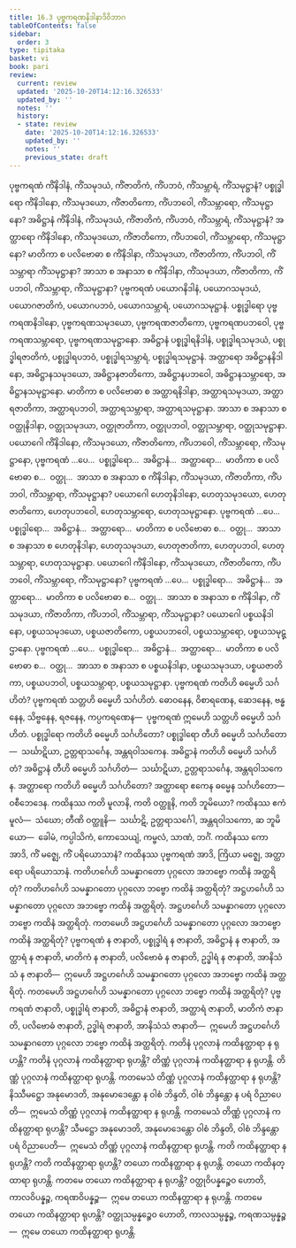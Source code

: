 ```yaml
---
title: 16.3 ပုဗ္ဗကရဏနိဒါနာဒိဝိဘာဂ
tableOfContents: false
sidebar:
  order: 3
type: tipitaka
basket: vi
book: pari
review:
  current: review
  updated: '2025-10-20T14:12:16.326533'
  updated_by: ''
  notes: ''
  history:
  - state: review
    date: '2025-10-20T14:12:16.326533'
    updated_by: ''
    notes: ''
    previous_state: draft
---
```



<DynamicBreadcrumb />


<ReviewStatus review={frontmatter.review} showDetails={true} />

<HypothesisAnnotation frontmatter={frontmatter} />

<Division number="405" book="pari" e="ch" v="5" p="305">

<Paragraph number="1889" book="pari">
ပုဗ္ဗကရဏံ ကိံနိဒါနံ, ကိံသမုဒယံ, ကိံဇာတိကံ, ကိံပဘဝံ, ကိံသမ္ဘာရံ, ကိံသမုဋ္ဌာနံ? ပစ္စုဒ္ဓါရော ကိံနိဒါနော, ကိံသမုဒယော, ကိံဇာတိကော, ကိံပဘဝေါ, ကိံသမ္ဘာရော, ကိံသမုဋ္ဌာနော? အဓိဋ္ဌာနံ ကိံနိဒါနံ, ကိံသမုဒယံ, ကိံဇာတိကံ, ကိံပဘဝံ, ကိံသမ္ဘာရံ, ကိံသမုဋ္ဌာနံ? အတ္ထာရော ကိံနိဒါနော, ကိံသမုဒယော, ကိံဇာတိကော, ကိံပဘဝေါ, ကိံသမ္ဘာရော, ကိံသမုဋ္ဌာနော? မာတိကာ စ ပလိဗောဓာ စ ကိံနိဒါနာ, ကိံသမုဒယာ, ကိံဇာတိကာ, ကိံပဘဝါ, ကိံသမ္ဘာရာ ကိံသမုဋ္ဌာနာ? အာသာ စ အနာသာ စ ကိံနိဒါနာ, ကိံသမုဒယာ, ကိံဇာတိကာ, ကိံပဘဝါ, ကိံသမ္ဘာရာ, ကိံသမုဋ္ဌာနာ?
</Paragraph>

<Paragraph number="1890" book="pari">
ပုဗ္ဗကရဏံ ပယောဂနိဒါနံ, ပယောဂသမုဒယံ, ပယောဂဇာတိကံ, ပယောဂပဘဝံ, ပယောဂသမ္ဘာရံ, ပယောဂသမုဋ္ဌာနံ. ပစ္စုဒ္ဓါရော ပုဗ္ဗကရဏနိဒါနော, ပုဗ္ဗကရဏသမုဒယော, ပုဗ္ဗကရဏဇာတိကော, ပုဗ္ဗကရဏပဘဝေါ, ပုဗ္ဗကရဏသမ္ဘာရော, ပုဗ္ဗကရဏသမုဋ္ဌာနော. အဓိဋ္ဌာနံ ပစ္စုဒ္ဓါရနိဒါနံ, ပစ္စုဒ္ဓါရသမုဒယံ, ပစ္စုဒ္ဓါရဇာတိကံ, ပစ္စုဒ္ဓါရပဘဝံ, ပစ္စုဒ္ဓါရသမ္ဘာရံ, ပစ္စုဒ္ဓါရသမုဋ္ဌာနံ. အတ္ထာရော အဓိဋ္ဌာနနိဒါနော, အဓိဋ္ဌာနသမုဒယော, အဓိဋ္ဌာနဇာတိကော, အဓိဋ္ဌာနပဘဝေါ, အဓိဋ္ဌာနသမ္ဘာရော, အဓိဋ္ဌာနသမုဋ္ဌာနော. မာတိကာ စ ပလိဗောဓာ စ အတ္ထာရနိဒါနာ, အတ္ထာရသမုဒယာ, အတ္ထာရဇာတိကာ, အတ္ထာရပဘဝါ, အတ္ထာရသမ္ဘာရာ, အတ္ထာရသမုဋ္ဌာနာ. အာသာ စ အနာသာ စ ဝတ္ထုနိဒါနာ, ဝတ္ထုသမုဒယာ, ဝတ္ထုဇာတိကာ, ဝတ္ထုပဘဝါ, ဝတ္ထုသမ္ဘာရာ, ဝတ္ထုသမုဋ္ဌာနာ.
</Paragraph>

</Division>
<Division number="406" book="pari" e="ch" v="5" p="305">

<Paragraph number="1891" book="pari">
ပယောဂေါ ကိံနိဒါနော, ကိံသမုဒယော, ကိံဇာတိကော, ကိံပဘဝေါ, ကိံသမ္ဘာရော, ကိံသမုဋ္ဌာနော, ပုဗ္ဗကရဏံ …ပေ…  ပစ္စုဒ္ဓါရော…  အဓိဋ္ဌာနံ…  အတ္ထာရော…  မာတိကာ စ ပလိဗောဓာ စ…  ဝတ္ထု…  အာသာ စ အနာသာ စ ကိံနိဒါနာ, ကိံသမုဒယာ, ကိံဇာတိကာ, ကိံပဘဝါ, ကိံသမ္ဘာရာ, ကိံသမုဋ္ဌာနာ?
</Paragraph>

<Paragraph number="1892" book="pari">
ပယောဂေါ ဟေတုနိဒါနော, ဟေတုသမုဒယော, ဟေတုဇာတိကော, ဟေတုပဘဝေါ, ဟေတုသမ္ဘာရော, ဟေတုသမုဋ္ဌာနော. ပုဗ္ဗကရဏံ …ပေ…  ပစ္စုဒ္ဓါရော…  အဓိဋ္ဌာနံ…  အတ္ထာရော…  မာတိကာ စ ပလိဗောဓာ စ…  ဝတ္ထု…  အာသာ စ အနာသာ စ ဟေတုနိဒါနာ, ဟေတုသမုဒယာ, ဟေတုဇာတိကာ, ဟေတုပဘဝါ, ဟေတုသမ္ဘာရာ, ဟေတုသမုဋ္ဌာနာ.
</Paragraph>

</Division>
<Division number="407" book="pari" e="ch" v="5" p="306">

<Paragraph number="1893" book="pari">
ပယောဂေါ ကိံနိဒါနော, ကိံသမုဒယော, ကိံဇာတိကော, ကိံပဘဝေါ, ကိံသမ္ဘာရော, ကိံသမုဋ္ဌာနော? ပုဗ္ဗကရဏံ …ပေ…  ပစ္စုဒ္ဓါရော…  အဓိဋ္ဌာနံ…  အတ္ထာရော…  မာတိကာ စ ပလိဗောဓာ စ…  ဝတ္ထု…  အာသာ စ အနာသာ စ ကိံနိဒါနာ, ကိံသမုဒယာ, ကိံဇာတိကာ, ကိံပဘဝါ, ကိံသမ္ဘာရာ, ကိံသမုဋ္ဌာနာ?
</Paragraph>

<Paragraph number="1894" book="pari">
ပယောဂေါ ပစ္စယနိဒါနော, ပစ္စယသမုဒယော, ပစ္စယဇာတိကော, ပစ္စယပဘဝေါ, ပစ္စယသမ္ဘာရော, ပစ္စယသမုဋ္ဌာနော. ပုဗ္ဗကရဏံ …ပေ…  ပစ္စုဒ္ဓါရော…  အဓိဋ္ဌာနံ…  အတ္ထာရော…  မာတိကာ စ ပလိဗောဓာ စ…  ဝတ္ထု…  အာသာ စ အနာသာ စ ပစ္စယနိဒါနာ, ပစ္စယသမုဒယာ, ပစ္စယဇာတိကာ, ပစ္စယပဘဝါ, ပစ္စယသမ္ဘာရာ, ပစ္စယသမုဋ္ဌာနာ.
</Paragraph>

</Division>
<Division number="408" book="pari" e="ch" v="5" p="306">

<Paragraph number="1895" book="pari">
ပုဗ္ဗကရဏံ ကတိဟိ ဓမ္မေဟိ သင်္ဂဟိတံ? ပုဗ္ဗကရဏံ သတ္တဟိ ဓမ္မေဟိ သင်္ဂဟိတံ. ဓောဝနေန, ဝိစာရဏေန, ဆေဒနေန, ဗန္ဓနေန, သိဗ္ဗနေန, ရဇနေန, ကပ္ပကရဏေန—  ပုဗ္ဗကရဏံ ဣမေဟိ သတ္တဟိ ဓမ္မေဟိ သင်္ဂဟိတံ.
</Paragraph>

<Paragraph number="1896" book="pari">
ပစ္စုဒ္ဓါရော ကတိဟိ ဓမ္မေဟိ သင်္ဂဟိတော? ပစ္စုဒ္ဓါရော တီဟိ ဓမ္မေဟိ သင်္ဂဟိတော—  သင်္ဃာဋိယာ, ဥတ္တရာသင်္ဂေန, အန္တရဝါသကေန.
</Paragraph>

<Paragraph number="1897" book="pari">
အဓိဋ္ဌာနံ ကတိဟိ ဓမ္မေဟိ သင်္ဂဟိတံ? အဓိဋ္ဌာနံ တီဟိ ဓမ္မေဟိ သင်္ဂဟိတံ—  သင်္ဃာဋိယာ, ဥတ္တရာသင်္ဂေန, အန္တရဝါသကေန.
</Paragraph>

<Paragraph number="1898" book="pari">
အတ္ထာရော ကတိဟိ ဓမ္မေဟိ သင်္ဂဟိတော? အတ္ထာရော ဧကေန ဓမ္မေန သင်္ဂဟိတော—  ဝစီဘေဒေန.
</Paragraph>

<Paragraph number="1899" book="pari">
ကထိနဿ ကတိ မူလာနိ, ကတိ ဝတ္ထူနိ, ကတိ ဘူမိယော? ကထိနဿ ဧကံ မူလံ—  သံဃော; တီဏိ ဝတ္ထူနိ—  သင်္ဃာဋိ, ဥတ္တရာသင်္ဂေါ, အန္တရဝါသကော, ဆ ဘူမိယော—  ခေါမံ, ကပ္ပါသိကံ, ကောသေယျံ, ကမ္ဗလံ, သာဏံ, ဘင်္ဂံ.
</Paragraph>

<Paragraph number="1900" book="pari">
ကထိနဿ ကော အာဒိ, ကိံ မဇ္ဈေ, ကိံ ပရိယောသာနံ? ကထိနဿ ပုဗ္ဗကရဏံ အာဒိ, ကြိယာ မဇ္ဈေ, အတ္ထာရော ပရိယောသာနံ.
</Paragraph>

</Division>
<Division number="409" book="pari" e="ch" v="5" p="307">

<Paragraph number="1901" book="pari">
ကတိဟင်္ဂေဟိ သမန္နာဂတော ပုဂ္ဂလော အဘဗ္ဗော ကထိနံ အတ္ထရိတုံ? ကတိဟင်္ဂေဟိ သမန္နာဂတော ပုဂ္ဂလော ဘဗ္ဗော ကထိနံ အတ္ထရိတုံ? အဋ္ဌဟင်္ဂေဟိ သမန္နာဂတော ပုဂ္ဂလော အဘဗ္ဗော ကထိနံ အတ္ထရိတုံ. အဋ္ဌဟင်္ဂေဟိ သမန္နာဂတော ပုဂ္ဂလော ဘဗ္ဗော ကထိနံ အတ္ထရိတုံ. ကတမေဟိ အဋ္ဌဟင်္ဂေဟိ သမန္နာဂတော ပုဂ္ဂလော အဘဗ္ဗော ကထိနံ အတ္ထရိတုံ? ပုဗ္ဗကရဏံ န ဇာနာတိ, ပစ္စုဒ္ဓါရံ န ဇာနာတိ, အဓိဋ္ဌာနံ န ဇာနာတိ, အတ္ထာရံ န ဇာနာတိ, မာတိကံ န ဇာနာတိ, ပလိဗောဓံ န ဇာနာတိ, ဥဒ္ဓါရံ န ဇာနာတိ, အာနိသံသံ န ဇာနာတိ—  ဣမေဟိ အဋ္ဌဟင်္ဂေဟိ သမန္နာဂတော ပုဂ္ဂလော အဘဗ္ဗော ကထိနံ အတ္ထရိတုံ. ကတမေဟိ အဋ္ဌဟင်္ဂေဟိ သမန္နာဂတော ပုဂ္ဂလော ဘဗ္ဗော ကထိနံ အတ္ထရိတုံ? ပုဗ္ဗကရဏံ ဇာနာတိ, ပစ္စုဒ္ဓါရံ ဇာနာတိ, အဓိဋ္ဌာနံ ဇာနာတိ, အတ္ထာရံ ဇာနာတိ, မာတိကံ ဇာနာတိ, ပလိဗောဓံ ဇာနာတိ, ဥဒ္ဓါရံ ဇာနာတိ, အာနိသံသံ ဇာနာတိ—  ဣမေဟိ အဋ္ဌဟင်္ဂေဟိ သမန္နာဂတော ပုဂ္ဂလော ဘဗ္ဗော ကထိနံ အတ္ထရိတုံ.
</Paragraph>

</Division>
<Division number="410" book="pari" e="ch" v="5" p="307">

<Paragraph number="1902" book="pari">
ကတိနံ ပုဂ္ဂလာနံ ကထိနတ္ထာရာ န ရုဟန္တိ? ကတိနံ ပုဂ္ဂလာနံ ကထိနတ္ထာရာ ရုဟန္တိ? တိဏ္ဏံ ပုဂ္ဂလာနံ ကထိနတ္ထာရာ န ရုဟန္တိ. တိဏ္ဏံ ပုဂ္ဂလာနံ ကထိနတ္ထာရာ ရုဟန္တိ. ကတမေသံ တိဏ္ဏံ ပုဂ္ဂလာနံ ကထိနတ္ထာရာ န ရုဟန္တိ? နိဿီမဋ္ဌော အနုမောဒတိ, အနုမောဒေန္တော န ဝါစံ ဘိန္ဒတိ, ဝါစံ ဘိန္ဒန္တော န ပရံ ဝိညာပေတိ—  ဣမေသံ တိဏ္ဏံ ပုဂ္ဂလာနံ ကထိနတ္ထာရာ န ရုဟန္တိ. ကတမေသံ တိဏ္ဏံ ပုဂ္ဂလာနံ ကထိနတ္ထာရာ ရုဟန္တိ? သီမဋ္ဌော အနုမောဒတိ, အနုမောဒေန္တော ဝါစံ ဘိန္ဒတိ, ဝါစံ ဘိန္ဒန္တော ပရံ ဝိညာပေတိ—  ဣမေသံ တိဏ္ဏံ ပုဂ္ဂလာနံ ကထိနတ္ထာရာ ရုဟန္တိ.
</Paragraph>

</Division>
<Division number="411" book="pari" e="ch" v="5" p="307">

<Paragraph number="1903" book="pari">
ကတိ ကထိနတ္ထာရာ န ရုဟန္တိ? ကတိ ကထိနတ္ထာရာ ရုဟန္တိ? တယော ကထိနတ္ထာရာ န ရုဟန္တိ. တယော ကထိနတ္ထာရာ ရုဟန္တိ. ကတမေ တယော ကထိနတ္ထာရာ န ရုဟန္တိ? ဝတ္ထုဝိပန္နဉ္စေဝ ဟောတိ, ကာလဝိပန္နဉ္စ, ကရဏဝိပန္နဉ္စ—  ဣမေ တယော ကထိနတ္ထာရာ န ရုဟန္တိ. ကတမေ တယော ကထိနတ္ထာရာ ရုဟန္တိ? ဝတ္ထုသမ္ပန္နဉ္စေဝ ဟောတိ, ကာလသမ္ပန္နဉ္စ, ကရဏသမ္ပန္နဉ္စ—  ဣမေ တယော ကထိနတ္ထာရာ ရုဟန္တိ.
</Paragraph>
</Division>